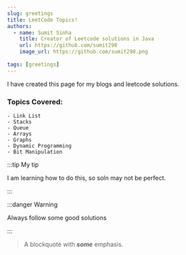 ---
slug: greetings
title: LeetCode Topics!
authors:
  - name: Sumit Sinha
    title: Creator of Leetcode solutions in Java
    url: https://github.com/sumit298
    image_url: https://github.com/sumit298.png
  
tags: [greetings]
---

I have created this page for my blogs and leetcode solutions.
### Topics Covered:
    - Link List
    - Stacks
    - Queue
    - Arrays 
    - Graphs
    - Dynamic Programming
    - Bit Manipulation


:::tip My tip

I am learning how to do this, so soln may not be perfect.

:::

:::danger Warning

Always follow some good solutions

:::

> A blockquote with ***some*** emphasis.

